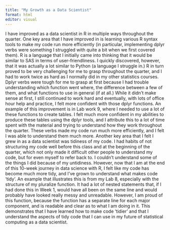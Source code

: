 ```yaml
---
title: "My Growth as a Data Scientist"
format: html
editor: visual
---
```


I have improved as a data scientist in R in multiple ways throughout the quarter. One key area that I have improved in is learning various R syntax tools to make my code run more efficiently (in particular, implementing dplyr verbs were something I struggled with quite a bit when we first covered them). R is a language that I initially came into thinking that it would be similar to SAS in terms of user-friendliness. I quickly discovered, however, that it was actually a lot similar to Python (a language I struggle in.) R in turn proved to be very challenging for me to grasp throughout the quarter, and I had to work twice as hard as I normally did in my other statistics courses. Dplyr verbs were tough for me to grasp at first because I had trouble understanding which function went where, the difference between a few of them, and what functions to use in general (if at all.) While it didn't make sense at first, I still continued to work hard and eventually, with lots of office hour help and practice, I felt more confident with those dplyr functions. An example of this improvement is in Lab work 9, where I needed to use a lot of these functions to create tables. I felt much more confident in my abilities to produce these tables using the dplyr tools, and I attribute this to a lot of time spent with the material and trying to understand how they work throughout the quarter. These verbs made my code run much more efficiently, and I felt I was able to understand them much more. Another key area that I felt I grew in as a data scientist was tidiness of my code. I had habits of not structuring my code well before this class and at the beginning of the quarter, which not only made it difficult other people to understand my code, but for even myself to refer back to. I couldn't understand some of the things I did because of my untidiness. However, now that I am at the end of this 10-week journey in data science with R, I felt like my code has become much more tidy, and I've grown to understand what makes code 'tidy'. An example that illustrates this is from my Lab 8, especially with the structure of my pluralize function. It had a lot of nested statements that, if I had done this in Week 1, would have all been on the same line and would probably have looked really messy and unreadable. However, I am proud of this function, because the function has a separate line for each major component, and is readable and clear as to what I am doing in it. This demonstrates that I have learned how to make code 'tidier' and that I understand the aspects of tidy code that I can use in my future of statistical computing as a data scientist.
